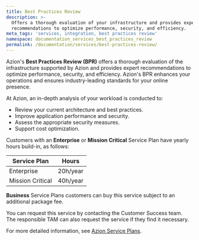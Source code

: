 ```yaml
---
title: Best Practices Review
description: >-
  Offers a thorough evaluation of your infrastructure and provides expert
  recommendations to optimize performance, security, and efficiency.
meta_tags: 'services, integration, best practices review'
namespace: documentation_services_best_practices_review
permalink: /documentation/services/best-practices-review/
---
```


Azion's **Best Practices Review (BPR)** offers a thorough evaluation of the infrastructure supported by Azion and provides expert recommendations to optimize performance, security, and efficiency. Azion's BPR enhances your operations and ensures industry-leading standards for your online presence.

At Azion, an in-depth analysis of your workload is conducted to:

- Review your current architecture and best practices.
- Improve application performance and security.
- Assess the appropriate security measures.
- Support cost optimization.

Customers with an **Enterprise** or **Mission Critical** Service Plan have yearly hours build-in, as follows:

| Service Plan     | Hours        |
|------------------|--------------| 
| Enterprise       | 20h/year     |
| Mission Critical | 40h/year     |

**Business** Service Plans customers can buy this service subject to an additional package fee.

You can request this service by contacting the Customer Success team. The responsible TAM can also request the service if they find it necessary.

For more detailed information, see [Azion Service Plans](https://www.azion.com/en/professional-services/).




